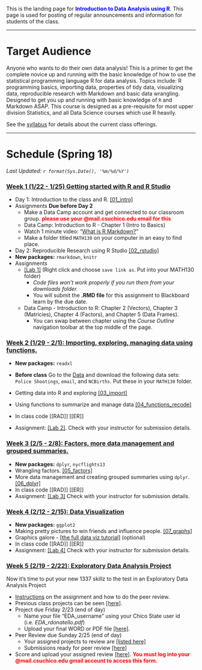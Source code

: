 
<br><br>

This is the landing page for <span style="color:blue">**Introduction to Data Analysis using R**</span>. This page is used for posting of regular announcements and information for students of the class. 

----

# Target Audience
Anyone who wants to do their own data analysis! This is a primer to get the complete novice up and running with the basic knowledge of how to use the statistical programming language R for data analysis. Topics include: R programming basics, importing data, properties of tidy data, visualizing data, reproducible research with Markdown and basic data wrangling. Designed to get you up and running with basic knowledge of `R` and Markdown ASAP. This course is designed as a pre-requisite for most upper division Statistics, and all Data Science courses which use R heavily.

See the [syllabus](syllabus.html) for details about the current class offerings.   

--------------------------------

# Schedule (Spring 18)

_Last Updated: `r format(Sys.Date(), '%m/%d/%Y')` _

### <a href="#week1" data-toggle="collapse">Week 1 (1/22 - 1/25) Getting started with R and R Studio</a>

<div id="week1" class="collapse">
* Day 1: Introduction to the class and R. [[01_intro]](01_intro.html)
* Assignments **Due before Day 2**
    - Make a Data Camp account and get connected to our classroom group. <span style="color:red">**please use your @mail.csuchico.edu email for this**</span>
    - Data Camp: Introduction to R - Chapter 1 (Intro to Basics)
    - Watch 1 minute video: "[What is R Markdown?](http://rmarkdown.rstudio.com/lesson-1.html)"
    - Make a folder titled `MATH130` on your computer in an easy to find place. 
* Day 2: Reproducible Research using R Studio [[02_rstudio]](02_rstudio.html)
* **New packages:** `rmarkdown`, `knitr`
* Assignments
    - [[Lab 1]](lab1.Rmd) (Right click and choose `save link as`. Put into your MATH130 folder)
        - _Code files won't work properly if you run them from your downloads folder._
        - You will submit the **.RMD file** for this assignment to Blackboard learn by the due date. 
    - Data Camp - Introduction to R: Chapter 2 (Vectors), Chapter 3 (Matricies), Chapter 4 (Factors), and Chapter 5 (Data Frames). 
        - You can swap between chapter using the _Course Outline_ navigation toolbar at the top middle of the page. 
  
</div>


### <a href="#week2" data-toggle="collapse">Week 2 (1/29 - 2/1): Importing, exploring, managing data using functions. </a>

<div id="week2" class="collapse">
* **New packages:** `readxl`
* **Before class** Go to the [Data](https://norcalbiostat.netlify.com/data/cleaned_data/) and download the following data sets: `Police Shootings`, `email`, and `NCBirths`. Put these in your `MATH130` folder. 
* Getting data into R and exploring [[03_import]](03_import.html) 
    
* Using functions to summarize and manage data [[04_functions_recode]](04_functions_recode.html)
* In class code [[RAD]] [[ER]]
* Assignment: [[Lab 2]](lab2.Rmd). Check with your instructor for submission details. 

</div>

### <a href="#week3" data-toggle="collapse">Week 3 (2/5 - 2/8): Factors, more data management and grouped summaries.</a>

<div id="week3" class="collapse">
* **New packages:** `dplyr`, `nycflights13`
* Wrangling factors. [[05_factors]](05_factors.html) 
* More data management and creating grouped summaries using `dplyr`. [[06_dplyr]](06_dplyr.html) 
* In class code [[RAD]] [[ER]]
* Assignment: [[Lab 3]](lab3.Rmd) Check with your instructor for submission details. 

</div>

### <a href="#week4" data-toggle="collapse">Week 4 (2/12 - 2/15): Data Visualization</a>

<div id="week4" class="collapse">
* **New packages:** `ggplot2`
* Making pretty pictures to win friends and influence people. [[07_graphs]](07_graphs.html)
* Graphics galore - [[the full data viz tutorial]](full_data_viz_tutorial.html) (optional)
* In class code [[RAD]] [[ER]]
* Assignment: [[Lab 4]](lab4.Rmd) Check with your instructor for submission details. 
</div>

### <a href="#week5" data-toggle="collapse">Week 5 (2/19 - 2/22): Exploratory Data Analysis Project</a>

<div id="week5" class="collapse">

Now it's time to put your new 1337 skillz to the test in an Exploratory Data Analysis Project

* [Instructions](EDA_instructions.html) on the assignment and how to do the peer review. 
* Previous class projects can be seen  [[here]](https://norcalbiostat.github.io/peer_review/math130_eda.html). 
* Project due Friday 2/23 (end of day)
    - Name your file "EDA_username" using your Chico State user id (i.e. _EDA_rdonatello.pdf_)
    - Upload your final WORD or PDF file [[here]](https://www.dropbox.com/request/CQ0LYIV7tABQAoZRJOZG). 
* Peer Review due Sunday 2/25 (end of day)
    - Your assigned projects to review are [[listed here]](https://docs.google.com/spreadsheets/d/1GItQRInVYfLgIT25RqNMQI9L1_lwqz19EkcClVrdrGk/edit?usp=sharing)
    - Submissions ready for peer review [[here]](https://norcalbiostat.github.io/peer_review/math130_eda.html)
* Score and upload your assigned review [[here]](https://goo.gl/forms/7I4zsYpSsiZpgKyH3). <span style="color:red">**You must log into your @mail.csuchico.edu gmail account to access this form.**</span>
    

</div>

